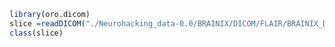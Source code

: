 ```r
library(oro.dicom)
slice =readDICOM("./Neurohacking_data-0.0/BRAINIX/DICOM/FLAIR/BRAINIX_DICOM_FLAIR_IM-0001-0011.dcm")
class(slice)
```
```r

```